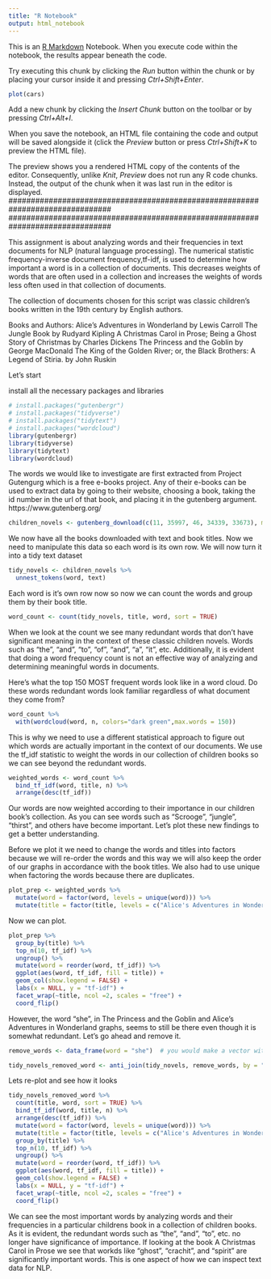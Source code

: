 ---
title: "R Notebook"
output: html_notebook
---

This is an [R Markdown](http://rmarkdown.rstudio.com) Notebook. When you execute code within the notebook, the results appear beneath the code. 

Try executing this chunk by clicking the *Run* button within the chunk or by placing your cursor inside it and pressing *Ctrl+Shift+Enter*. 

```{r}
plot(cars)
```

Add a new chunk by clicking the *Insert Chunk* button on the toolbar or by pressing *Ctrl+Alt+I*.

When you save the notebook, an HTML file containing the code and output will be saved alongside it (click the *Preview* button or press *Ctrl+Shift+K* to preview the HTML file).

The preview shows you a rendered HTML copy of the contents of the editor. Consequently, unlike *Knit*, *Preview* does not run any R code chunks. Instead, the output of the chunk when it was last run in the editor is displayed.
###############################################################################
###############################################################################


This assignment is about analyzing words and their frequencies in text documents
for NLP (natural language processing). The numerical statistic frequency-inverse
document frequency,tf-idf, is used to determine how important a word
is in a collection of documents. This decreases weights of words that are 
often used in a collection and increases the weights of words less often used in
that collection of documents.

The collection of documents chosen for this script was classic children's books
written in the 19th century by English authors.

Books and Authors:
Alice's Adventures in Wonderland by Lewis Carroll
The Jungle Book by Rudyard Kipling
A Christmas Carol in Prose; Being a Ghost Story of Christmas by Charles Dickens
The Princess and the Goblin by George MacDonald
The King of the Golden River; or, the Black Brothers: A Legend of Stiria. by
John Ruskin


Let's start

install all the necessary packages and libraries
```{r}
# install.packages("gutenbergr")
# install.packages("tidyverse")
# install.packages("tidytext")
# install.packages("wordcloud")
library(gutenbergr)
library(tidyverse)
library(tidytext)
library(wordcloud)
```


The words we would like to investigate are first extracted from Project 
Gutengurg which is a free e-books project. Any of their e-books can be used to 
extract data by going to their website, choosing a book, taking the id 
number in the url of that book, and placing it in the gutenberg argument.
https://www.gutenberg.org/
```{r}
children_novels <- gutenberg_download(c(11, 35997, 46, 34339, 33673), meta_fields = "title") %>% select(text, title)
```


We now have all the books downloaded with text and book titles. Now we need to 
manipulate this data so each word is its own row. We will now turn it into a 
tidy text dataset
```{r}
tidy_novels <- children_novels %>%
  unnest_tokens(word, text)
```


Each word is it's own row now so now we can count the words and group them by their book title.
```{r}
word_count <- count(tidy_novels, title, word, sort = TRUE)
```


When we look at the count we see many redundant words that don't
have significant meaning in the context of these classic children novels. Words
such as "the", "and", "to", "of", "and", "a", "it", etc. Additionally, it is
evident that doing a word frequency count is not an effective way of
analyzing and determining meaningful words in documents.

Here's what the top 150 MOST frequent words look like in a word cloud. 
Do these words redundant words look familiar regardless of what document they
come from?
```{r}
word_count %>%
  with(wordcloud(word, n, colors="dark green",max.words = 150))
```


This is why we need to use a different statistical approach to figure out which
words are actually important in the context of our documents. We use the tf_idf
statistic to weight the words in our collection of
children books so we can see beyond the redundant words.
```{r}
weighted_words <- word_count %>%
  bind_tf_idf(word, title, n) %>%
  arrange(desc(tf_idf))
```

Our words are now weighted according to their importance in our children book's
collection. As you can see words such as "Scrooge", "jungle", "thirst", and
others have become important. Let's plot these new findings to get a better
understanding. 


Before we plot it we need to change the words and titles into factors because
we will re-order the words and this way we will also keep the order of our
graphs in accordance with the book titles. We also had to use unique when
factoring the words because there are duplicates.
```{r}
plot_prep <- weighted_words %>%
  mutate(word = factor(word, levels = unique(word))) %>%
  mutate(title = factor(title, levels = c("Alice's Adventures in Wonderland", "The Jungle Book","A Christmas Carol in Prose; Being a Ghost Story of Christmas", "The Princess and the Goblin", "The King of the Golden River; or, the Black Brothers: A Legend of Stiria.")))
```


Now we can plot.
```{r}
plot_prep %>%
  group_by(title) %>%
  top_n(10, tf_idf) %>%
  ungroup() %>%
  mutate(word = reorder(word, tf_idf)) %>%
  ggplot(aes(word, tf_idf, fill = title)) +
  geom_col(show.legend = FALSE) +
  labs(x = NULL, y = "tf-idf") +
  facet_wrap(~title, ncol =2, scales = "free") +
  coord_flip()
```


However, the word "she", in The Princess and the Goblin and Alice's Adventures in
Wonderland graphs, seems to still be there even though it is somewhat
redundant. Let's go ahead and remove it.
```{r}
remove_words <- data_frame(word = "she")  # you would make a vector with c("remove_word1", "remove_word2")

tidy_novels_removed_word <- anti_join(tidy_novels, remove_words, by = "word")
```


Lets re-plot and see how it looks
```{r}
tidy_novels_removed_word %>%
  count(title, word, sort = TRUE) %>%
  bind_tf_idf(word, title, n) %>%
  arrange(desc(tf_idf)) %>%
  mutate(word = factor(word, levels = unique(word))) %>%
  mutate(title = factor(title, levels = c("Alice's Adventures in Wonderland", "The Jungle Book","A Christmas Carol in Prose; Being a Ghost Story of Christmas", "The Princess and the Goblin", "The King of the Golden River; or, the Black Brothers: A Legend of Stiria.")))%>%
  group_by(title) %>%
  top_n(10, tf_idf) %>%
  ungroup() %>%
  mutate(word = reorder(word, tf_idf)) %>%
  ggplot(aes(word, tf_idf, fill = title)) +
  geom_col(show.legend = FALSE) +
  labs(x = NULL, y = "tf-idf") +
  facet_wrap(~title, ncol =2, scales = "free") +
  coord_flip()
```


We can see the most important words by analyzing words and their
frequencies in a particular childrens book in a collection of children books.
As it is evident, the redundant words
such as "the", "and", "to", etc. no longer have significance of importance.
If looking at the book A Christmas Carol in Prose we see that workds like
"ghost", "crachit", and "spirit" are significantly important words. 
This is one aspect of how we can inspect text data for NLP.

